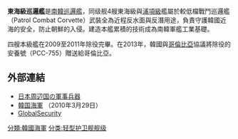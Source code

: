 {{Multiple issues|
{{Copyedit|time=2020-01-15T11:13:56+00:00}}
{{Unreferenced|time=2020-01-15T11:13:56+00:00}}
}}
{{軍艦模板
|名稱=東海級巡邏艦 [[File:Naval_jack_of_South_Korea.svg|30px]]
|名稱2= 
|圖片=
|照片說明=
|圖片2= 
|照片說明2= 
|艦種= 巡邏艦
|艦名= 地名命名法
|擁有國={{KOR}}
|艦級= 
|製造= 現代重工、大宇造船
|下訂=  
|動工= 1982年 - 1983年
|下水= 1983年 －1985年
|服役= 1983年 －2011年
|退役= 
|結局= 
|除籍= 
|狀態=  
|排水= 
|基準= 800噸
|滿載= 1076噸
|長度= 78.5公尺
|闊度= 10.0公尺
|吃水= 2.6公尺
|飛行= 
|極速= 31節
|燃料= 高硫柴油 
|引擎= 2具MTU 12V 956 TB<br />1具LM2500[[燃氣渦輪引擎|燃氣渦輪引擎]]
|出力= 27800匹馬力
|續航= 4,000[[海浬|海浬]]
|乘員= 95人
|裝甲= 
|艦載機=
|射控裝置=Signnal SEWACO ZK/WM28
|電子設備=Raytheon SPS-64、EDO 786聲納
|電戰系統=2座Mk36干擾彈發射架
|裝備= 一门[[奧托布雷達76公厘艦炮|奥托76毫米主炮]]<br />两门Emerson 30毫米机炮<br />一门[[波佛斯40公釐高射砲|波佛斯40公釐高射砲]]<br />两门Mk 32鱼雷发射器<br />12門Mk 9深水炸彈
|
}}
'''東海級巡邏艦'''是[[南韓|南韓]][[巡邏艦|巡邏艦]]，同级舰4艘東海級與[[浦項級|浦項級]]艦屬於較低檔戰鬥巡邏艦（Patrol Combat Corvette）武裝全為近程反水面與反潛用途，負責守護韓國近海的安全，防止朝鮮的入侵。建造本艦累積的技術成為南韓軍艦工業基礎。

四艘本級艦在2009至2011年除役完畢。在2013年，韓國與[[哥倫比亞|哥倫比亞]]協議將除役的安養號（PCC-755）贈送給哥倫比亞。

== 外部連結 ==
*[http://www6.atwiki.jp/namacha/pages/106.html 日本周辺国の軍事兵器] {{Wayback|url=http://www6.atwiki.jp/namacha/pages/106.html |date=20160802112847 }}
*[http://www.navy.mil.kr/sub_guide/pds_before/weapon/pcc.jsp 韓国海軍] {{Wayback|url=http://www.navy.mil.kr/sub_guide/pds_before/weapon/pcc.jsp |date=20190606151340 }}（2010年3月29日）
*[http://www.globalsecurity.org/military/world/rok/pohang.htm GlobalSecurity] {{Wayback|url=http://www.globalsecurity.org/military/world/rok/pohang.htm |date=20210111203448 }}
{{韩国海军舰艇}}
[[分類:韓國海軍|分類:韓國海軍]]
[[分类:轻型护卫舰舰级|分类:轻型护卫舰舰级]]
{{Ship-stub}}
{{Mil-stub}}
